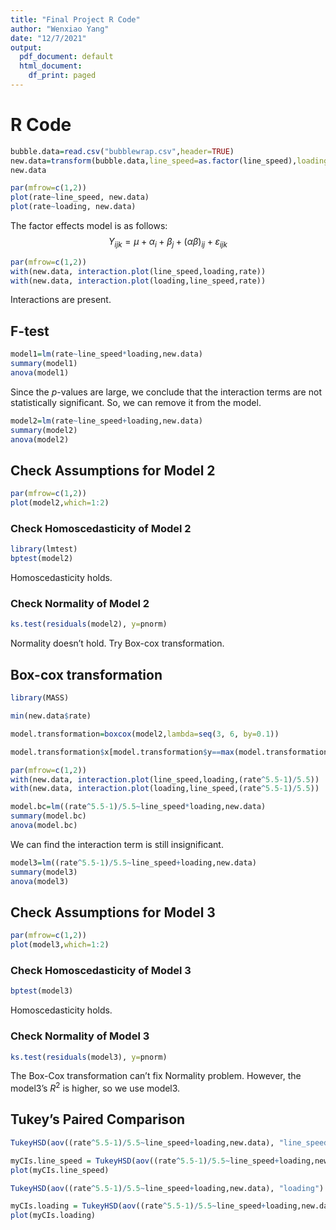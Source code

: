 ```yaml
---
title: "Final Project R Code"
author: "Wenxiao Yang"
date: "12/7/2021"
output:
  pdf_document: default
  html_document:
    df_print: paged
---
```

# R Code
```r
bubble.data=read.csv("bubblewrap.csv",header=TRUE)
new.data=transform(bubble.data,line_speed=as.factor(line_speed),loading=as.factor(loading))
new.data
```

```r
par(mfrow=c(1,2))
plot(rate~line_speed, new.data)
plot(rate~loading, new.data)
```
The factor effects model is as follows:
$$Y_{ijk}= \mu + \alpha_i + \beta_j + (\alpha\beta)_{ij}+\varepsilon_{ijk} $$

```r
par(mfrow=c(1,2))
with(new.data, interaction.plot(line_speed,loading,rate))
with(new.data, interaction.plot(loading,line_speed,rate))
```
Interactions are present.

## F-test
```r
model1=lm(rate~line_speed*loading,new.data)
summary(model1)
anova(model1)
```

Since the $p$-values are large, we conclude that the interaction terms are not statistically significant. So, we can remove it from the model.

```r
model2=lm(rate~line_speed+loading,new.data)
summary(model2)
anova(model2)
```


## Check Assumptions for Model 2
```r
par(mfrow=c(1,2))
plot(model2,which=1:2)
```
### Check Homoscedasticity of Model 2
```r
library(lmtest)
bptest(model2)
```
Homoscedasticity holds.

### Check Normality of Model 2
```r
ks.test(residuals(model2), y=pnorm)
```
Normality doesn’t hold. Try Box-cox transformation.

## Box-cox transformation
```r
library(MASS)
```

```r
min(new.data$rate)
```
```r
model.transformation=boxcox(model2,lambda=seq(3, 6, by=0.1))
```
```r
model.transformation$x[model.transformation$y==max(model.transformation$y)]
```
```r
par(mfrow=c(1,2))
with(new.data, interaction.plot(line_speed,loading,(rate^5.5-1)/5.5))
with(new.data, interaction.plot(loading,line_speed,(rate^5.5-1)/5.5))
```
```r
model.bc=lm((rate^5.5-1)/5.5~line_speed*loading,new.data)
summary(model.bc)
anova(model.bc)
```
We can find the interaction term is still insignificant.
```r
model3=lm((rate^5.5-1)/5.5~line_speed+loading,new.data)
summary(model3)
anova(model3)
```
## Check Assumptions for Model 3
```r
par(mfrow=c(1,2))
plot(model3,which=1:2)
```
### Check Homoscedasticity of Model 3
```r
bptest(model3)
```
Homoscedasticity holds.

### Check Normality of Model 3
```r
ks.test(residuals(model3), y=pnorm)
```
The Box-Cox transformation can't fix Normality problem. However, the model3's $R^2$ is higher, so we use model3.


## Tukey’s Paired Comparison
```r
TukeyHSD(aov((rate^5.5-1)/5.5~line_speed+loading,new.data), "line_speed")
```

```r
myCIs.line_speed = TukeyHSD(aov((rate^5.5-1)/5.5~line_speed+loading,new.data), "line_speed")
plot(myCIs.line_speed)
```
```r
TukeyHSD(aov((rate^5.5-1)/5.5~line_speed+loading,new.data), "loading")
```

```r
myCIs.loading = TukeyHSD(aov((rate^5.5-1)/5.5~line_speed+loading,new.data), "loading")
plot(myCIs.loading)
```
